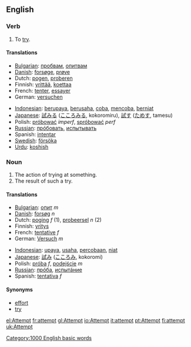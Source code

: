 ==English==

{{rank|drawn|field|street|829|attempt|soft|officers|likely}}

===Verb===
{{en-infl-reg-consonant|attempt||}}

# To [[try]].

====Translations====
{{top}}
*[[Bulgarian]]: [[пробвам]], [[опитвам]]
*[[Danish]]: [[forsøge]], [[prøve]]
*Dutch: [[pogen]], [[proberen]]
*Finnish: [[yrittää]], [[koettaa]]
*French: [[tenter]], [[essayer]]
*German: [[versuchen]]
{{mid}}
*[[Indonesian]]: [[upaya|berupaya]], [[usaha|berusaha]], [[coba]], [[coba|mencoba]], [[niat|berniat]]
*[[Japanese]]: [[試みる]] ([[こころみる]], kokoromiru), [[試す]] ([[ためす]], tamesu)
*Polish: [[próbować]] ''imperf'', [[spróbować]] ''perf''
*[[Russian]]: [[прóбовать]], [[испытывать]]
*Spanish: [[intentar]]
*[[Swedish]]: [[försöka]]
*[[Urdu]]: [[koshish]]
{{bottom}}

===Noun===
{{en-noun-reg}}

# The action of trying at something.
# The result of such a try.

====Translations====
{{top}}
*[[Bulgarian]]: [[опит]] ''m''
*[[Danish]]: [[forsøg]] ''n''
*Dutch: [[poging]] ''f'' (1), [[probeersel]] ''n'' (2)
*Finnish: [[yritys]]
*French: [[tentative]] ''f''
*German: [[Versuch]] ''m''
{{mid}}
*[[Indonesian]]: [[upaya]], [[usaha]], [[coba|percobaan]], [[niat]]
*[[Japanese]]: [[試み]] ([[こころみ]], kokoromi)
*Polish: [[próba]] ''f'', [[podejście]] ''m''
*[[Russian]]: [[прóба]], [[испытáние]]
*Spanish: [[tentativa]] ''f''
{{bottom}}

====Synonyms====
*[[effort]]
*[[try]]

[[Category:1000 English basic words]]

[[el:Attempt]]
[[fr:attempt]]
[[gl:Attempt]]
[[io:Attempt]]
[[it:attempt]]
[[pt:Attempt]]
[[fi:attempt]]
[[uk:Attempt]]